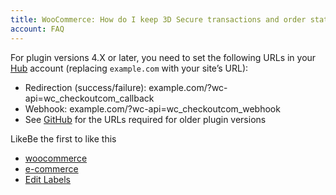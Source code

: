 ```yaml
---
title: WooCommerce: How do I keep 3D Secure transactions and order statuses in sync?
account: FAQ 
---
```

For plugin versions 4.X or later, you need to set the following URLs in your [Hub](https://sandbox.checkout.com/) account (replacing `example.com` with your site’s URL):

*   Redirection (success/failure): example.com/?wc-api=wc\_checkoutcom\_callback
*   Webhook: example.com/?wc-api=wc\_checkoutcom\_webhook
*   See [GitHub](https://github.com/checkout/checkout-woocommerce-plugin/wiki/URLs--2.x) for the URLs required for older plugin versions

  

LikeBe the first to like this

*   [woocommerce](/label/FAQ/woocommerce)
*   [e-commerce](/label/FAQ/e-commerce)
*   [Edit Labels](# "Edit Labels (Type 'l')")




